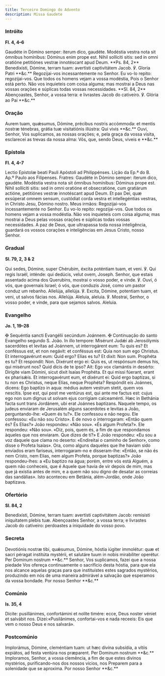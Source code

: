 ```yaml
---
title: Terceiro Domingo do Advento
description: Missa Gaudete
---
```


### Intróito

**Fl. 4, 4–6**

<div class="grid grid-cols-2 gap-5">
  <span class="text-justify">
    Gaudéte in Dómino semper: íterum dico, gaudéte. Modéstia vestra nota sit
    ómnibus homínibus: Dóminus enim prope est. Nihil sollíciti sitis: sed in
    omni oratióne petitiónes vestræ innotéscant apud Deum. **Ps. 84, 2**
    Benedixísti, Dómine, terram tuam: avertísti captivitátem Jacob. ℣. Gloria
    Patri **&c.**
  </span>
  <span class="text-justify">
    Regozijai-vos incessantemente no Senhor. Eu vo-lo repito: regozijai-vos. Que
    todos os homens vejam a vossa modéstia, Pois o Senhor está perto. Não vos
    inquieteis com coisa alguma; mas mostrai a Deus nas vossas orações e
    súplicas todas vossas necessidades. **Sl. 84, 2** Abençoastes, Senhor, a
    vossa terra: e livrastes Jacob do cativeiro. ℣. Glória ao Pai **&c.**
  </span>
</div>

### Oração

<div class="grid grid-cols-2 gap-5">
  <span class="text-justify">
    Aurem tuam, quǽsumus, Dómine, précibus nostris accómmoda: et mentis nostræ
    ténebras, grátia tuæ visitatiónis illústra: Qui vivis **&c.**
  </span>
  <span class="text-justify">
    Ouvi, Senhor, Vos suplicamos, as nossas orações; e, pela graça da vossa
    visita, esclarecei as trevas da nossa alma: Vós, que, sendo Deus, viveis e
    **&c.**
  </span>
</div>

### Epístola

**Fl. 4, 4–7**

<div class="grid grid-cols-2 gap-5">
  <span class="text-justify">
    Lectio Epístolæ beati Pauli Apóstoli ad Philippénses.
  </span>
  <span class="text-justify">
    Lição da Ep.ª do B. Ap.º Paulo aos Filipenses.
  </span>
  <span class="text-justify">
    Fratres: Gaudéte in Dómino semper: íterum dico, gaudéte. Modéstia vestra
    nota sit ómnibus homínibus: Dóminus prope est. Nihil sollíciti sitis: sed in
    omni oratióne et obsecratióne, cum gratiárum actióne, petitiónes vestræ
    innotéscant apud Deum. Et pax Dei, quæ exsúperat omnem sensum, custódiat
    corda vestra et intellegéntias vestras, in Christo Jesu, Dómino nostro.
  </span>
  <span class="text-justify">
    Meus irmãos: Regozijai-vos incessantemente no Senhor. Eu vo-lo repito:
    regozijai-vos. Que todos os homens vejam a vossa modéstia. Não vos
    inquieteis com coisa alguma; mas mostrai a Deus pelas vossas orações e
    súplicas todas vossas necessidades. A paz de Deus, que ultrapassa toda nossa
    inteligência, guardará os vossos corações e inteligências em Jesus Cristo,
    nosso Senhor.
  </span>
</div>

### Gradual

**Sl. 79, 2, 3 & 2**

<div class="grid grid-cols-2 gap-5">
  <span class="text-justify">
    Qui sedes, Dómine, super Chérubim, éxcita poténtiam tuam, et veni. ℣. Qui
    regis Israël, inténde: qui dedúcis, velut ovem, Joseph.
  </span>
  <span class="text-justify">
    Senhor, que estais assentado acima dos Querubins, mostrai o vosso poder, e
    vinde. ℣. Ouvi, ó vós, que governais Israel; ó vós, que conduzis José, como
    um pastor conduz um rebanho.
  </span>
  <span class="text-justify">
    Allelúja, allelúja. ℣. Excita, Dómine, potentiam tuam, et veni, ut salvos
    fácias nos. Allelúja.
  </span>
  <span class="text-justify">
    Aleluia, aleluia. ℣. Mostrai, Senhor, o vosso poder, e vinde, para que
    sejamos salvos. Aleluia.
  </span>
</div>

### Evangelho

**Jo. 1, 19–28**

<div class="grid grid-cols-2 gap-5">
  <span class="text-justify">
    <span class="text-red-500">✠</span> Sequéntia sancti Evangélii secúndum
    Joánnem.
  </span>
  <span class="text-justify">
    <span class="text-red-500">✠</span> Continuação do santo Evangelho segundo
    S. João.
  </span>
  <span class="text-justify">
    In illo tempore: Misérunt Judǽi ab Jerosólymis sacerdótes et levítas ad
    Joánnem, ut interrogárent eum: Tu quis es? Et conféssus est, et non negávit:
    et conféssus est: Quia non sum ego Christus. Et interrogavérunt eum: Quid
    ergo? Elías es tu? Et dixit: Non sum. Prophéta es tu? Et respondit: Non.
    Dixérunt ergo ei: Quis es, ut respónsum demus his, qui misérunt nos? Quid
    dicis de te ipso? Ait: Ego vox clamántis in desérto: Dirígite viam Dómini,
    sicut dixit Isaías Prophéta. Et qui missi fúerant, erant ex pharisǽis. Et
    interrogavérunt eum, et dixérunt ei: Quid ergo baptízas, si tu non es
    Christus, neque Elías, neque Prophéta? Respóndit eis Joánnes, dicens: Ego
    baptízo in aqua: médius autem vestrum stetit, quem vos nescítis. Ipse est,
    qui post me ventúrus est, qui ante me factus est: cujus ego non sum dignus
    ut solvam ejus corrígiam calceaménti. Hæc in Bethánia facta sunt trans
    Jordánem, ubi erat Joánnes baptízans.
  </span>
  <span class="text-justify">
    Naquele tempo, os judeus enviaram de Jerusalém alguns sacerdotes e levitas a
    João, perguntando-lhe: «Quem és tu?». Ele confessou e não negou. Ele
    confessou: «Eu não sou Cristo». E de novo o interrogaram: «Então quem és? És
    Elias?» João respondeu: «Não sou». «És algum Profeta?». Ele respondeu: «Não
    sou». «Diz, pois, quem és, a fim de que respondamos àqueles que nos
    enviaram. Que dizes de ti?» E João respondeu: «Eu sou a voz daquele que
    clama no deserto: «Endireitai o caminho de Senhor», como disse o Profeta
    Isaías». Ora, como alguns daqueles que lhe haviam sido enviados eram
    fariseus, interrogaram-no e disseram-lhe: «Então, se não és nem Cristo, nem
    Elias, nem algum Profeta, porque baptizas?» João respondeu-lhes: a «Eu
    baptizo na água; porém, entre vós está Alguém, a quem não conheceis, que é
    Aquele que havia de vir depois de mim, mas que já existia antes de mim, e a
    quem não sou digno de desatar as correias das sandálias». Isto aconteceu em
    Betânia, além-Jordão, onde João baptizava.
  </span>
</div>

### Ofertório

**Sl. 84, 2**

<div class="grid grid-cols-2 gap-5">
  <span class="text-justify">
    Benedixísti, Dómine, terram tuam: avertísti captivitátem Jacob: remisísti
    iniquitatem plebis tuæ.
  </span>
  <span class="text-justify">
    Abençoastes Senhor, a vossa terra; e livrastes Jacob do cativeiro:
    perdoastes a iniquidade do vosso povo.
  </span>
</div>

### Secreta

<div class="grid grid-cols-2 gap-5">
  <span class="text-justify">
    Devotiónis nostræ tibi, quǽsumus, Dómine, hóstia iúgiter immolétur: quæ et
    sacri péragat institúta mystérii, et salutáre tuum in nobis mirabíliter
    operétur. Per Dominum nostrum **&c.**
  </span>
  <span class="text-justify">
    Senhor, Vos suplicamos, fazei que a nossa piedade Vos ofereça continuamente
    o sacrifício desta hóstia, para que ela nos alcance aquelas graças para que
    instituístes estes sagrados mystérios, produzindo em nós de uma maneira
    admirável a salvação que esperamos da vossa bondade. Por nosso Senhor
    **&c.**
  </span>
</div>

### Comúnio

**Is. 35, 4**

<div class="grid grid-cols-2 gap-5">
  <span class="text-justify">
    Dícite: pusillánimes, confortámini et nolíte timére: ecce, Deus noster
    véniet et salvábit nos.
  </span>
  <span class="text-justify">
    Dizei:«Pusilânimes, confortai-vos e nada receeis: Eis que vem o nosso Deus e
    nos salvará».
  </span>
</div>

### Postcomúnio

<div class="grid grid-cols-2 gap-5">
  <span class="text-justify">
    Implorámus, Dómine, cleméntiam tuam: ut hæc divína subsídia, a vítiis
    expiátos, ad festa ventúra nos præparent. Per Dominum nostrum **&c.**
  </span>
  <span class="text-justify">
    Imploramos, Senhor, a vossa clemência, a fim de que estes divinos mystérios,
    purificando-nos dos nossos vícios, nos Preparem para a solenidade que se
    aproxima. Por nosso Senhor **&c.**
  </span>
</div>
